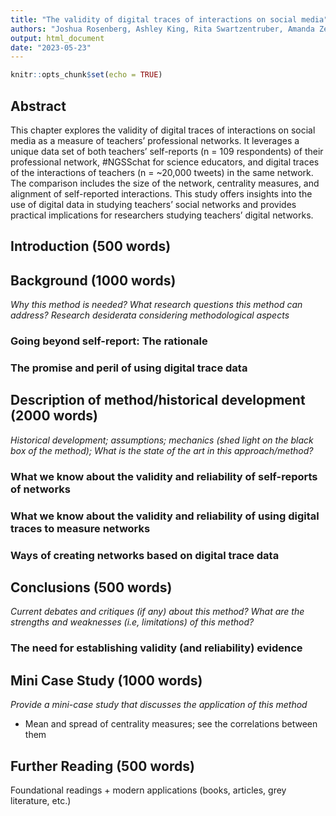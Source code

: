 ```yaml
---
title: "The validity of digital traces of interactions on social media"
authors: "Joshua Rosenberg, Ashley King, Rita Swartzentruber, Amanda Zeller"
output: html_document
date: "2023-05-23"
---
```


```r
knitr::opts_chunk$set(echo = TRUE)
```

## Abstract

This chapter explores the validity of digital traces of interactions on social media as a measure of teachers' professional networks. It leverages a unique data set of both teachers' self-reports (n = 109 respondents) of their professional network, #NGSSchat for science educators, and digital traces of the interactions of teachers (n = \~20,000 tweets) in the same network. The comparison includes the size of the network, centrality measures, and alignment of self-reported interactions. This study offers insights into the use of digital data in studying teachers' social networks and provides practical implications for researchers studying teachers' digital networks.

## Introduction (500 words)

## Background (1000 words)

*Why this method is needed? What research questions this method can address? Research desiderata considering methodological aspects*

### Going beyond self-report: The rationale

### The promise and peril of using digital trace data

## Description of method/historical development (2000 words)

*Historical development; assumptions; mechanics (shed light on the black box of the method); What is the state of the art in this approach/method?*

### What we know about the validity and reliability of self-reports of networks

### What we know about the validity and reliability of using digital traces to measure networks

### Ways of creating networks based on digital trace data

## Conclusions (500 words)

*Current debates and critiques (if any) about this method? What are the strengths and weaknesses (i.e, limitations) of this method?*

### The need for establishing validity (and reliability) evidence

## Mini Case Study (1000 words)

*Provide a mini-case study that discusses the application of this method*

-   Mean and spread of centrality measures; see the correlations between them

## Further Reading (500 words)

Foundational readings + modern applications (books, articles, grey literature, etc.)
